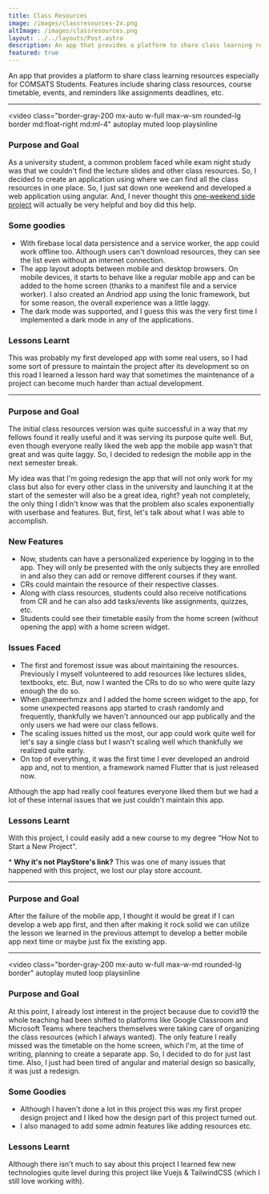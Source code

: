 ```yaml
---
title: Class Resources
image: /images/classresources-2x.png
altImage: /images/classresources.png
layout: ../../layouts/Post.astro
description: An app that provides a platform to share class learning resources especially for COMSATS Students.
featured: true
---
```



An app that provides a platform to share class learning resources especially for COMSATS Students.
Features include sharing class resources, course timetable, events, and reminders like assignments deadlines, etc.

<hr class="!mb-4" />

<ProjectInfo
  title="Class Resources (FA18-BCS-C)"
  subtitle="February 2019"
  codeUrl="https://github.com/nmanumr/fa18-bcs-c"
  siteUrl="https://fa18-bcs-c.web.app/"
  stack="Angular,Ionic,Typescript,Firebase"
/>

<video
  class="border-gray-200 mx-auto w-full max-w-sm rounded-lg border md:float-right md:ml-4"
  autoplay
  muted
  loop
  playsinline
>
  <source src="/images/fa18-bcs-c.mp4" type="video/mp4" />
</video>

### Purpose and Goal

As a university student, a common problem faced while exam night study was that we couldn't find the
lecture slides and other class resources. So, I decided to create an application using where we can
find all the class resources in one place. So, I just sat down one weekend and developed a web
application using angular. And, I never thought this
[one-weekend side project](https://github.com/nmanumr/fa18-bcs-c/tree/e875cb6c5e375d3994bfd548d02d3561aa1dc9a0)
will actually be very helpful and boy did this help.

### Some goodies

- With firebase local data persistence and a service worker, the app could work offline too.
  Although users can't download resources, they can see the list even without an internet connection.
- The app layout adopts between mobile and desktop browsers. On mobile devices, it starts to behave
  like a regular mobile app and can be added to the home screen (thanks to a manifest file and a service worker).
  I also created an Andriod app using the Ionic framework, but for some reason, the overall experience was
  a little laggy.
- The dark mode was supported, and I guess this was the very first time I implemented a dark mode in any
  of the applications.

### Lessons Learnt

This was probably my first developed app with some real users, so I had some sort of pressure to
maintain the project after its development so on this road I learned a lesson hard way that sometimes
the maintenance of a project can become much harder than actual development.

<div class="clear-both" />
<hr class="!mb-4" />

<ProjectInfo
  title="Class Resources Mobile App"
  subtitle="February 2019"
  codeUrl="https://github.com/nmanumr/comsats-class-resources"
  siteUrl="https://apkpure.com/comsats-class-resources/com.firebaseapp.comsats_cr"
  siteText="View APK *"
  stack="flutter,dart,Firebase"
  Collaborators="ameerhmzx,ibtashamalee"
/>

### Purpose and Goal

The initial class resources version was quite successful in a way that my fellows found it really
useful and it was serving its purpose quite well. But, even though everyone really liked the web app
the mobile app wasn't that great and was quite laggy. So, I decided to redesign the mobile app in
the next semester break.

My idea was that I'm going redesign the app that will not only work for my
class but also for every other class in the university and launching it at the start of the semester
will also be a great idea, right? yeah not completely, the only thing I didn't know was that the problem
also scales exponentially with userbase and features. But, first, let's talk about what I was able to
accomplish.

### New Features

- Now, students can have a personalized experience by logging in to the app. They will only be
  presented with the only subjects they are enrolled in and also they can add or remove different courses if
  they want.
- CRs could maintain the resource of their respective classes.
- Along with class resources, students could also receive notifications from CR and he can also add
  tasks/events like assignments, quizzes, etc.
- Students could see their timetable easily from the home screen (without opening the app) with a
  home screen widget.

### Issues Faced

- The first and foremost issue was about maintaining the resources. Previously I myself volunteered
  to add resources like lectures slides, textbooks, etc. But, now I wanted the CRs to do so who were
  quite lazy enough the do so.
- When @ameerhmzx and I added the home screen widget to the app, for some unexpected reasons app
  started to crash randomly and frequently, thankfully we haven't announced our app publically and the
  only users we had were our class fellows.
- The scaling issues hitted us the most, our app could work quite well for let's say a single
  class but I wasn't scaling well which thankfully we realized quite early.
- On top of everything, it was the first time I ever developed an android app and, not to mention,
  a framework named Flutter that is just released now.

Although the app had really cool features everyone
liked them but we had a lot of these internal issues that we just couldn't maintain this app.

### Lessons Learnt

With this project, I could easily add a new course to my degree "How Not to Start a New Project".

<div class="text-sm">
  * <b>Why it's not PlayStore's link?</b> This was one of many issues that
  happened with this project, we lost our play store account.
</div>

<hr class="!mb-4" />

<ProjectInfo
  title="Class Resources Web App"
  subtitle="February 2019"
  codeUrl="https://github.com/nmanumr/class-resources-web"
  stack="Angular,Typescript,Firebase"
/>

### Purpose and Goal

After the failure of the mobile app, I thought it would be great if I can develop a web app first,
and then after making it rock solid we can utilize the lesson we learned in the previous attempt to
develop a better mobile app next time or maybe just fix the existing app.

<hr class="!mb-4" />

<ProjectInfo
  title="ClassX"
  subtitle="February 2019"
  codeUrl="https://github.com/BlackArcX/classx_vue"
  siteUrl="https://classx.web.app/classes/FA18-BCS-B"
  stack="Vue,TailwindCSS,Firebase"
  Collaborators="ibtashamalee,lablnet"
/>

<video
  class="border-gray-200 mx-auto w-full max-w-md rounded-lg border"
  autoplay
  muted
  loop
  playsinline
>
  <source src="/images/classx.mp4" type="video/mp4" />
</video>

### Purpose and Goal

At this point, I already lost interest in the project because due to covid19 the whole teaching
had been shifted to platforms like Google Classroom and Microsoft Teams where teachers themselves were
taking care of organizing the class resources (which I always wanted).
The only feature I really missed was the timetable on the home screen, which I'm, at the time of writing,
planning to create a separate app. So, I decided to do for just last time. Also, I just had been
tired of angular and material design so basically, it was just a redesign.

### Some Goodies

- Although I haven't done a lot in this project this was my first proper design project
  and I liked how the design part of this project turned out.
- I also managed to add some admin features like adding resources etc.

### Lessons Learnt

Although there isn't much to say about this project I learned few new technologies quite level
during this project like Vuejs &amp; TailwindCSS (which I still love working with).

<div class="clear-both"></div>
